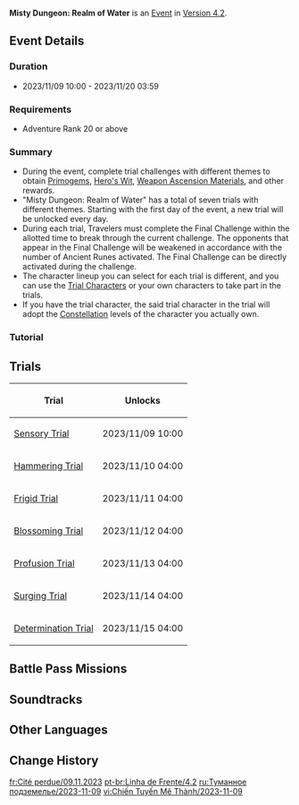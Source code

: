 {{Event Tabs|rootpage=Misty Dungeon/2023-11-09
|subpage1 = Trials
|subpage2 = Characters
|gallery  = 0
|story    = 0
}}
{{Event
|name              = Misty Dungeon: Realm of Water
|image             = Misty Dungeon Realm of Water.png
|type              = In-Game
|group             = Trial
|time_known        = yes
|time_start        = 2023-11-09 10:00:00
|time_end          = 2023-11-20 03:59:59
|link              = https://genshin.hoyoverse.com/en/news/detail/113537
|link2             = 
}}
{{Description|Enemies of unknown origin skulk in a Domain shrouded in mist. Master the Ley Line features and put together the strongest party to plumb these mysterious depths, mowing down all who stand in your path!}}
'''Misty Dungeon: Realm of Water''' is an [[Event]] in [[Version 4.2]].

==Event Details==
===Duration===
* 2023/11/09 10:00 - 2023/11/20 03:59

===Requirements===
* Adventure Rank 20 or above

===Summary===
* During the event, complete trial challenges with different themes to obtain [[Primogem]]s, [[Hero's Wit]], [[Weapon Ascension Material]]s, and other rewards.
* "Misty Dungeon: Realm of Water" has a total of seven trials with different themes. Starting with the first day of the event, a new trial will be unlocked every day.
* During each trial, Travelers must complete the Final Challenge within the allotted time to break through the current challenge. The opponents that appear in the Final Challenge will be weakened in accordance with the number of Ancient Runes activated. The Final Challenge can be directly activated during the challenge.
* The character lineup you can select for each trial is different, and you can use the [[Trial Character]]s or your own characters to take part in the trials.
* If you have the trial character, the said trial character in the trial will adopt the [[Constellation]] levels of the character you actually own.

===Tutorial===
{{Tutorial
|image1   = Tutorial Misty Dungeon Realm of Water 1.png
|text1    = In Misty Dungeon: Realm of Water, you must complete the Final Challenge within the allotted time to break through the current challenge.<br>The Final Challenge can be directly activated during the challenge. The opponents that appear in the Final Challenge will be weakened in accordance with the number of Ancient Runes activated.
|image2   = Tutorial Misty Dungeon Realm of Water 2.png
|text2    = Ancient Runes can aid you in these challenges.<br>3 Ancient Runes lie dormant in each trial. Interact with them to begin the Rune Challenge.<br>Complete said challenge to enhance the effect of the Ley Line Disorder.
|image3   = Tutorial Misty Dungeon Realm of Water 3.png
|text3    = There are Mystery Portals in the trial area. Use them to teleport between 2 fixed points.
}}

==Trials==
{{Main|Misty Dungeon/2023-11-09/Trials|l1=Trials}}
{| class="article-table"
! Trial !! Unlocks
|-
| [[Misty Dungeon/2023-11-09/Trials#Sensory Trial|Sensory Trial]]
| 2023/11/09 10:00
|-
| [[Misty Dungeon/2023-11-09/Trials#Hammering Trial|Hammering Trial]]
| 2023/11/10 04:00
|-
| [[Misty Dungeon/2023-11-09/Trials#Frigid Trial|Frigid Trial]]
| 2023/11/11 04:00
|-
| [[Misty Dungeon/2023-11-09/Trials#Blossoming Trial|Blossoming Trial]]
| 2023/11/12 04:00
|-
| [[Misty Dungeon/2023-11-09/Trials#Profusion Trial|Profusion Trial]]
| 2023/11/13 04:00
|-
| [[Misty Dungeon/2023-11-09/Trials#Surging Trial|Surging Trial]]
| 2023/11/14 04:00
|-
| [[Misty Dungeon/2023-11-09/Trials#Determination Trial|Determination Trial]]
| 2023/11/15 04:00
|}

==Battle Pass Missions==
{{Battle Pass Missions
|name     = Whirling Waltz
|mission1 = {{Color|[Event]}} Successfully complete the Determination Trial during the "Misty Dungeon: Realm of Water" event
|exp1     = 1,500
}}

==Soundtracks==
{{Soundtracks by Category Table|type=eventgameplay}}

==Other Languages==
{{Other Languages
|en      = Misty Dungeon: Realm of Water
|zhs     = 迷城战线・水境篇
|zhs_rm  = Míchéng Zhànxiàn - Shuǐjìng-piān
|zht     = 迷城戰線・水境篇
|zht_rm  = Míchéng Zhànxiàn - Shuǐjìng-piān
|zh_tl   = 
|ja      = 迷城戦線・水界編
|ja_rm   = Meijou Sensen - Suikai-hen{{Assumed}}
|ja_tl   = 
|ko      = 잃어버린 도시 전선・수역
|ko_tl   = 
|es      = Mazmorra de la bruma: Territorio acuático
|es_tl   = Mist Dungeon: Aquatic Territory
|fr      = Cité perdue : Empire d'eau
|fr_tl   = Lost City: Empire of Water
|ru      = Туманное подземелье: Царство воды
|ru_tl   = Misty Dungeon: Realm of Water
|th      = การต่อสู้แห่งเมืองลี้ลับ - เขตแดนน้ำ
|th_rm   = 
|th_tl   = 
|vi      = Chiến Tuyến Mê Thành - Chương Thuỷ Cảnh
|vi_tl   = 
|de      = „Verlorene Stadt an der Front &ndash; Reich des Wassers“
|de_tl   = "Lost City at the Front - Realm of Water"
|id      = Kota Kabut: Alam Air
|id_tl   = Misty City: Realm of Water
|pt      = "Linha de Frente: Cidade Perdida - Reino da Água"
|pt_tl   = 
|tr      = Sisli Zindan: Suyun Diyarı
|tr_tl   = Misty Dungeon: Realm of Water
|it      = Città perduta: Regno dell'acqua
|it_tl   = Lost City: Realm of Water
}}

==Change History==
{{Change History|4.2}}

[[fr:Cité perdue/09.11.2023]]
[[pt-br:Linha de Frente/4.2]]
[[ru:Туманное подземелье/2023-11-09]]
[[vi:Chiến Tuyến Mê Thành/2023-11-09]]